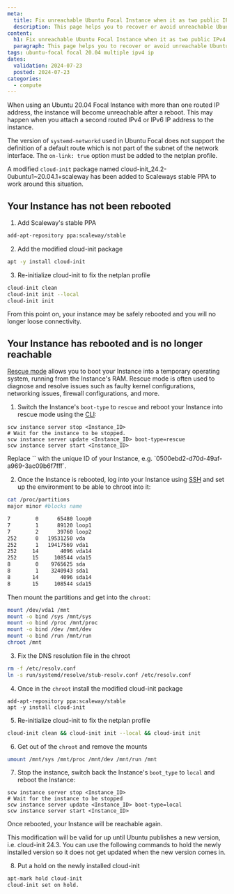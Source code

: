 ```yaml
---
meta:
  title: Fix unreachable Ubuntu Focal Instance when it as two public IPv4 IPs
  description: This page helps you to recover or avoid unreachable Ubuntu 20.04 Focal Instance when it has two public IPv4 IP addresses.
content:
  h1: Fix unreachable Ubuntu Focal Instance when it as two public IPv4 IPs
  paragraph: This page helps you to recover or avoid unreachable Ubuntu 20.04 Focal Instance when it has two public IPv4 IP addresses.
tags: ubuntu-focal focal 20.04 multiple ipv4 ip
dates:
  validation: 2024-07-23
  posted: 2024-07-23
categories:
  - compute
---
```


When using an Ubuntu 20.04 Focal Instance with more than one routed IP address, the instance will become unreachable after a reboot. This may happen when you attach a second routed IPv4 or IPv6 IP address to the instance.

The version of `systemd-networkd` used in Ubuntu Focal does not support the definition of a default route which is not part of the subnet of the network interface. The `on-link: true` option must be added to the netplan profile.

A modified `cloud-init` package named cloud-init_24.2-0ubuntu1~20.04.1+scaleway has been added to Scaleways stable PPA to work around this situation.


## Your Instance has not been rebooted

1. Add Scaleway's stable PPA

```sh
add-apt-repository ppa:scaleway/stable
```
2. Add the modified cloud-init package

```sh
apt -y install cloud-init
```
3. Re-initialize cloud-init to fix the netplan profile
```sh
cloud-init clean
cloud-init init --local
cloud-init init
```
From this point on, your instance may be safely rebooted and you will no longer loose connectivity.

## Your Instance has rebooted and is no longer reachable

[Rescue mode](/compute/instances/concepts/#rescue-mode) allows you to boot your Instance into a temporary operating system, running from the Instance's RAM. Rescue mode is often used to diagnose and resolve issues such as faulty kernel configurations, networking issues, firewall configurations, and more.

1. Switch the Instance's `boot-type` to `rescue` and reboot your Instance into rescue mode using the [CLI](https://www.scaleway.com/en/docs/developer-tools/scaleway-cli/quickstart/):
```
scw instance server stop <Instance_ID>
# Wait for the instance to be stopped.
scw instance server update <Instance_ID> boot-type=rescue
scw instance server start <Instance_ID>
```
<Message type="note">
    Replace `<Instance_ID>` with the unique ID of your Instance, e.g. `0500ebd2-d70d-49af-a969-3ac09b6f7fff`.
</Message>

2. Once the Instance is rebooted, log into your Instance using [SSH](/compute/instances/how-to/connect-to-instance/) and set up the environment to be able to chroot into it:
```sh
cat /proc/partitions
major minor #blocks name

7        0      65480 loop0
7        1      89120 loop1
7        2      39760 loop2
252      0   19531250 vda
252      1   19417569 vda1
252     14       4096 vda14
252     15     108544 vda15
8        0    9765625 sda
8        1    3240943 sda1
8       14       4096 sda14
8       15     108544 sda15

```
Then mount the partitions and get into the `chroot`:

```sh
mount /dev/vda1 /mnt
mount -o bind /sys /mnt/sys
mount -o bind /proc /mnt/proc
mount -o bind /dev /mnt/dev
mount -o bind /run /mnt/run
chroot /mnt
```
3. Fix the DNS resolution file in the chroot
```sh
rm -f /etc/resolv.conf
ln -s run/systemd/resolve/stub-resolv.conf /etc/resolv.conf
```
4. Once in the `chroot` install the modified cloud-init package
```
add-apt-repository ppa:scaleway/stable
apt -y install cloud-init
```
5. Re-initialize cloud-init to fix the netplan profile
```sh
cloud-init clean && cloud-init init --local && cloud-init init
```
6. Get out of the `chroot` and remove the mounts
```sh
umount /mnt/sys /mnt/proc /mnt/dev /mnt/run /mnt
```
7. Stop the instance, switch back the Instance's `boot_type` to `local` and reboot the Instance:
```
scw instance server stop <Instance_ID>
# Wait for the instance to be stopped
scw instance server update <Instance_ID> boot-type=local
scw instance server start <Instance_ID>
```
Once rebooted, your Instance will be reachable again.

<Message type="important">
   This modification will be valid for up until Ubuntu publishes a new version, i.e. cloud-init 24.3. You can use the following commands to hold the newly installed version so it does not get updated when the new version comes in.
</Message>

8. Put a hold on the newly installed cloud-init
```sh
apt-mark hold cloud-init
cloud-init set on hold.
```
